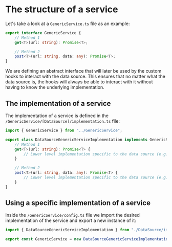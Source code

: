 # The structure of a service

Let's take a look at a `GenericService.ts` file as an example:

```typescript
export interface GenericService {
    // Method 1
    get<T>(url: string): Promise<T>;

    // Method 2
    post<T>(url: string, data: any): Promise<T>;
}
```

We are defining an abstract interface that will later be used by the custom hooks to interact with the data source.
This ensures that no matter what the data source is, the hooks will always be able to interact with it without having to know the underlying implementation.

## The implementation of a service

The implementation of a service is defined in the `/GenericService/[DataSource]/implementation.ts` file:

```typescript
import { GenericService } from "../GenericService";

export class DataSourceGenericServiceImplementation implements GenericService {
    // Method 1
    get<T>(url: string): Promise<T> {
        // Lower level implementation specific to the data source (e.g. Stripe, Firebase, etc.)
    }

    // Method 2
    post<T>(url: string, data: any): Promise<T> {
        // Lower level implementation specific to the data source (e.g. Stripe, Firebase, etc.)
    }
}
```

## Using a specific implementation of a service

Inside the `/GenericService/config.ts` file we import the desired implementation of the service and export a new instance of it:

```typescript
import { DataSourceGenericServiceImplementation } from "./DataSource/implementation";

export const GenericService = new DataSourceGenericServiceImplementation();
```
